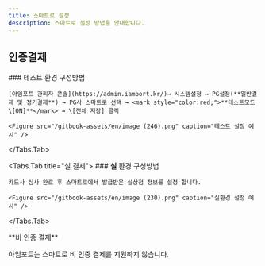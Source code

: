 ```yaml
---
title: 스마트로 설정
description: 스마트로 설정 방법을 안내합니다.
---
```



## 인증결제

<Tabs>
  <Tabs.Tab title="테스트 결제">
    ### 테스트 환경 구성방법

    [아임포트 관리자 콘솔](https://admin.iamport.kr/)→ 시스템설정 → PG설정(**일반결제 및 정기결제**) → PG사 스마트로 선택 → <mark style="color:red;">**테스트모드 \[ON]**</mark> → \[전체 저장] 클릭

    <Figure src="/gitbook-assets/en/image (246).png" caption="테스트 설정 예시" />
  </Tabs.Tab>

  <Tabs.Tab title="실 결제">
    ### **실** 환경 구성방법

    카드사 심사 완료 후 스마트로에서 발급받은 실상점 정보를 설정 합니다.

    <Figure src="/gitbook-assets/en/image (230).png" caption="실환경 설정 예시" />
  </Tabs.Tab>
</Tabs>

<Hint style="warning">
  **비 인증 결제**

  아임포트는 스마트로 비 인증 결제를 지원하지 않습니다.
</Hint>
